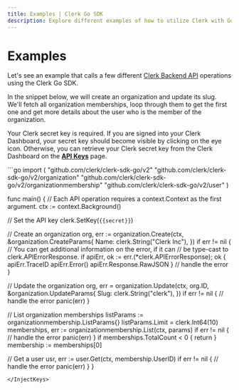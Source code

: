 ```yaml
---
title: Examples | Clerk Go SDK
description: Explore different examples of how to utilize Clerk with Go.
---
```


# Examples

Let's see an example that calls a few different [Clerk Backend API](/docs/references/backend/overview) operations using the Clerk Go SDK.

In the snippet below, we will create an organization and update its slug. We'll fetch all organization
memberships, loop through them to get the first one and get more details about the user who is the member of
the organization.

Your Clerk secret key is required. If you are signed into your Clerk Dashboard, your secret key should become visible by clicking on the eye icon. Otherwise, you can retrieve your Clerk secret key from the Clerk Dashboard on the **[API Keys](https://dashboard.clerk.com/last-active?path=api-keys)** page.

<InjectKeys>
```go
import (
    "github.com/clerk/clerk-sdk-go/v2"
    "github.com/clerk/clerk-sdk-go/v2/organization"
    "github.com/clerk/clerk-sdk-go/v2/organizationmembership"
    "github.com/clerk/clerk-sdk-go/v2/user"
)

func main() {
  // Each API operation requires a context.Context as the first argument.
  ctx := context.Background()

  // Set the API key
  clerk.SetKey(`{{secret}}`)

  // Create an organization
  org, err := organization.Create(ctx, &organization.CreateParams{
      Name: clerk.String("Clerk Inc"),
  })
  if err != nil {
    // You can get additional information on the error, if it can
    // be type-cast to clerk.APIErrorResponse.
    if apiErr, ok := err.(*clerk.APIErrorResponse); ok {
      apiErr.TraceID
      apiErr.Error()
      apiErr.Response.RawJSON
    }
    // handle the error
  }

  // Update the organization
  org, err = organization.Update(ctx, org.ID, &organization.UpdateParams{
      Slug: clerk.String("clerk"),
  })
  if err != nil {
    // handle the error
    panic(err)
  }

  // List organization memberships
  listParams := organizationmembership.ListParams{}
  listParams.Limit = clerk.Int64(10)
  memberships, err := organizationmembership.List(ctx, params)
  if err != nil {
    // handle the error
    panic(err)
  }
  if memberships.TotalCount < 0 {
      return
  }
  membership := memberships[0]

  // Get a user
  usr, err := user.Get(ctx, membership.UserID)
  if err != nil {
    // handle the error
    panic(err)
  }
}
```
</InjectKeys>
